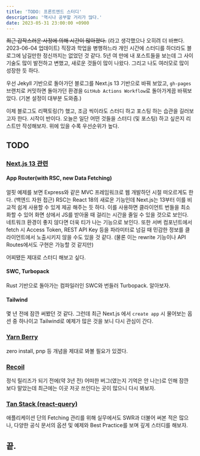 ```yaml
---
title: 'TODO: 프론트엔드 스터디'
description: '역시나 공부할 거리가 많다.'
date: 2023-05-31 23:00:00 +0900
---
```


<s>최근 갑작스러운 사정에 의해 시간이 많아졌다.</s> (라고 생각했으나 오히려 더 바쁘다.
2023-06-04 업데이트) 직장과 학업을 병행하느라 개인 시간에 스터디를 하더라도 블로그에
남길만한 정신까지는 없었던 것 같다. 5년 여 만에 내 포스트들을 보는데 그 사이 기술도
많이 발전하고 변했고, 새로운 것들이 많이 나왔다. 그리고 나도 여러모로 많이 성장한
듯 하다.

우선 Jekyll 기반으로 돌아가던 블로그를 Next.js 13 기반으로 바꿔 보았고,
`gh-pages` 브랜치로 커밋하면 돌아가던 환경을 `GitHub Actions Workflow`로 돌아가게끔 바꿔보았다. (기본 설정이 대부분 도와줌.)

이제 블로그도 리팩토링(?) 했고, 조금 씩이라도 스터디 하고 포스팅 하는 습관을 길러보고자 한다.
시작이 반이다.
오늘은 일단 어떤 것들을 스터디 (및 포스팅) 하고 싶은지 리스트만 작성해보자.
위에 있을 수록 우선순위가 높다.

## TODO

### [Next.js 13 관련](https://nextjs.org/blog/next-13-4)

#### App Router(with RSC, new Data Fetching)

얼핏 예제를 보면 Express와 같은 MVC 프레임워크로 웹 개발하던 시절 떠오르게도 한다. (백엔드 자원 접근)
RSC는 React 18의 새로운 기능인데 Next.js는 13부터 이를 비교적 쉽게 사용할 수 있게 제공 해주는 듯 하다.
이를 사용하면 클라이언트 번들을 최소화할 수 있어 화면 상에서 JS를 받아올 때 걸리는 시간을 줄일 수 있을 것으로 보인다.
네트워크 환경이 좋지 않다면 더욱 티가 나는 기능으로 보인다.
또한 서버 컴포넌트에서 fetch 시 Access Token, REST API Key 등을 파라미터로 넘길 때 민감한 정보를 클라이언트에서 노출시키지 않을 수도 있을 것 같다. (물론 이는 rewrite 기능이나 API Routes에서도 구현은 가능할 것 같지만)

어찌됐든 제대로 스터디 해보고 싶다.

#### SWC, Turbopack

Rust 기반으로 돌아가는 컴파일러인 SWC와 번들러 Turbopack. 알아보자.

#### Tailwind

몇 년 전에 잠깐 써봤던 것 같다.
그런데 최근 Next.js 에서 `create app` 시 물어보는 옵션 중 하나이고 Tailwind로 예제가 많은 것을 보니 다시 관심이 간다.

### [Yarn Berry](https://github.com/yarnpkg/berry)

zero install, pnp 등 개념을 제대로 봐볼 필요가 있겠다.

### [Recoil](https://recoiljs.org/ko/)

정식 릴리즈가 되기 전에(약 3년 전) 어떠한 버그(였는지 기억은 안 나는)로 인해 잠깐 보다 말았는데 최근에는 이곳 저곳 쓰인다는 곳이 많으니 다시 봐보자.

### [Tan Stack (react-query)](https://tanstack.com/query/v3/)

애플리케이션 단의 Fetching 관리를 위해 실무에서도 SWR과 더불어 써본 적은 많으나, 다양한 공식 문서의 옵션 및 예제와 Best Practice를 보며 깊게 스터디를 해보자.

## 끝.
